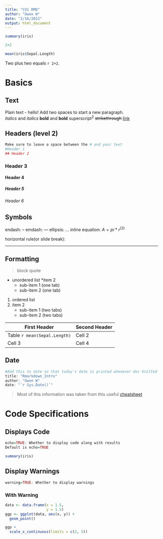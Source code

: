 ```yaml
---
title: "CO1 RMD"
author: "Owen W"
date: "2/16/2022"
output: html_document
---
```

```r
summary(iris)
```

```r
2+2

mean(iris$Sepal.Length)
```

Two plus two equals `r 2+2`.

# Basics

## Text

Plain text - hello!
Add two spaces to start a new paragraph.  
*italics* and _italics_
**bold** and __bold__
superscript^2^
~~strikethrough~~
[link](www.rstudio.com)

## Headers (level 2)
```r
Make sure to leave a space between the # and your text
#Header 1
## Header 2
```
### Header 3
#### Header 4
##### Header 5
###### Header 6

## Symbols
endash: --
emdash: ---
ellipsis: ...
inline equation: $A= pi*r^(2)$

horizontal rule(or slide break):

***

## Formatting

>block quote

* unordered list
*item 2
  + sub-item 1 (one tab)
  + sub-item 2 (one tab)
  
1. ordered list
2. item 2
    + sub-item 1 (two tabs)
    + sub-item 2 (two tabs)
    
First Header | Second Header
-------------|--------------
Table `r mean(Sepal.Length)` | Cell 2
Cell 3 | Cell 4

## Date
```r
#Add this to date so that today's date is printed whenever doc knitted
title: "Rmarkdown_Intro"
author: "Owen W"
date: "`r Sys.Date()`"
```

>Most of this information was taken from this useful
[cheatsheet](https://www.rstudio.com/wp-content/uploads/2015/02/rmarkdown-cheatsheet.pdf)

# Code Specifications

## Displays Code
```r
echo=TRUE: Whether to display code along with results
Default is echo=TRUE
```
```r
summary(iris)
```
## Display Warnings
```r
warning=TRUE: Whether to display warnings
```

### With Warning
```r
data <- data.frame(x = 1.5,
                   y = 1.5)
ggp <- ggplot(data, aes(x, y)) +
  geom_point()

ggp +
  scale_x_continuous(limits = c(2, 5))
```

